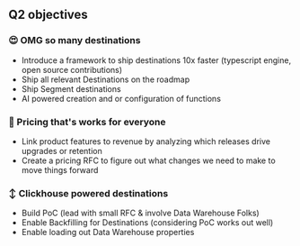 ## Q2 objectives

### 😍 OMG so many destinations
- Introduce a framework to ship destinations 10x faster (typescript engine, open source contributions)
- Ship all relevant Destinations on the roadmap
- Ship Segment destinations
- AI powered creation and or configuration of functions

### 🤑 Pricing that's works for everyone
- Link product features to revenue by analyzing which releases drive upgrades or retention
- Create a pricing RFC to figure out what changes we need to make to move things forward

### ↕️ Clickhouse powered destinations
- Build PoC (lead with small RFC & involve Data Warehouse Folks)
- Enable Backfilling for Destinations (considering PoC works out well)
- Enable loading out Data Warehouse properties

